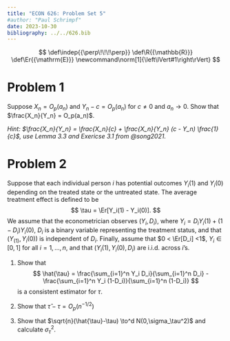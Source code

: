 ```yaml
---
title: "ECON 626: Problem Set 5"
#author: "Paul Schrimpf"
date: 2023-10-30
bibliography: ../../626.bib
---
```


$$
\def\indep{{\perp\!\!\!\perp}}
\def\R{{\mathbb{R}}}
\def\Er{{\mathrm{E}}}
\newcommand\norm[1]{\left\lVert#1\right\rVert}
$$


# Problem 1

Suppose $X_n = O_p(a_n)$ and $Y_n - c = O_p(a_n)$ for $c \neq 0$
and $a_n \to 0$. Show that $\frac{X_n}{Y_n} = O_p(a_n)$.

*Hint: $\frac{X_n}{Y_n} = \frac{X_n}{c} + \frac{X_n}{Y_n} (c - Y_n) \frac{1}{c}$, use Lemma 3.3 and Exericse 3.1 from @song2021.*

# Problem 2

Suppose that each individual person $i$ has potential outcomes $Y_i(1)$ and $Y_i(0)$ depending on the treated state or the untreated state. The average treatment effect is defined to be
$$
	\tau = \Er[Y_i(1) - Y_i(0)].
$$
We assume that the econometrician observes $(Y_i,D_i)$, where $Y_i = D_i Y_i(1) + (1 - D_i)Y_i(0)$, $D_i$ is a binary variable representing the treatment status, and that $(Y_(1),Y_i(0))$ is independent of $D_i$. Finally, assume that $0 < \Er[D_i] <1$, $Y_i \in [0,1]$ for all $i =1,...,n$, and that $(Y_i(1),Y_i(0),D_i)$ are i.i.d. across $i$'s.

1. Show that
$$
\hat{\tau} = \frac{\sum_{i=1}^n Y_i D_i}{\sum_{i=1}^n D_i} - \frac{\sum_{i=1}^n Y_i (1-D_i)}{\sum_{i=1}^n (1-D_i)}
$$
is a consistent estimator for $\tau$.

2. Show that $\hat{\tau} - \tau = O_p(n^{-1/2})$

3. Show that $\sqrt{n}(\hat{\tau}-\tau) \to^d N(0,\sigma_\tau^2)$ and calculate $\sigma_\tau^2$.

<!-- # Problem 3 -->

<!-- Again, suppose that each individual person $i$ has potential outcomes $Y_i(1)$ and $Y_i(0)$ and treatment $T_i$. Suppose that for $t \in \{0,1\}$ -->
<!-- $$ -->
<!-- Y_i(t) = X_i'\beta_t + u_i(t) -->
<!-- $$ -->
<!-- Assume that observations are i.i.d. with $T_i \indep (X_i, u_i(1), u_(0))$ and $\Er[u_i(t)|X_i]=0$. Also assume that $\Er[u(t)u(t)'] = \sigma_t^2 I_n$. In parts 2 and 3, assume that $X_i' = (1, W_i')$ with $\Er[W_i] = 0$. -->

<!-- 1. Show that in the linear model  -->
<!-- $$ -->
<!-- Y_i = \alpha_0 + \alpha_1 T_i + \epsilon_i, -->
<!-- $$ -->
<!-- the OLS estimate $\hat{\alpha}_1$ is a consistent estimate of the average treatment effect. -->

<!-- 2. Show that in the additive linear model  -->
<!-- $$ -->
<!-- Y_i = \gamma_0 + \gamma_1 T_i + W_i'\gamma_2 + \nu_i -->
<!-- $$ -->
<!-- the OLS estimate $\hat{\gamma}_1$ is a consistent estimate of the average treatment effect. -->

<!-- 3. Show that in the interactive linear model -->
<!-- $$ -->
<!-- Y_i = \delta_0 + \delta_1 T_i + W_i'\delta_2 + T_i W_i' \delta_3 + \eta_i -->
<!-- $$ -->
<!-- the OLS estimate of $\hat{\delta}_1$ is a consistent estimate of the average treatment effect. -->

<!-- 4.  -->
